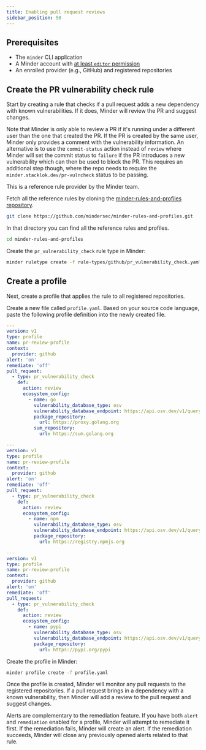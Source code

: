 ```yaml
---
title: Enabling pull request reviews
sidebar_position: 50
---
```



## Prerequisites

- The `minder` CLI application
- A Minder account with
  [at least `editor` permission](../user_management/user_roles.md)
- An enrolled provider (e.g., GitHub) and registered repositories

## Create the PR vulnerability check rule

Start by creating a rule that checks if a pull request adds a new dependency
with known vulnerabilities. If it does, Minder will review the PR and suggest
changes.

Note that Minder is only able to review a PR if it's running under a different
user than the one that created the PR. If the PR is created by the same user,
Minder only provides a comment with the vulnerability information. An
alternative is to use the `commit-status` action instead of `review` where
Minder will set the commit status to `failure` if the PR introduces a new
vulnerability which can then be used to block the PR. This requires an
additional step though, where the repo needs to require the
`minder.stacklok.dev/pr-vulncheck` status to be passing.

This is a reference rule provider by the Minder team.

Fetch all the reference rules by cloning the
[minder-rules-and-profiles repository](https://github.com/mindersec/minder-rules-and-profiles).

```bash
git clone https://github.com/mindersec/minder-rules-and-profiles.git
```

In that directory you can find all the reference rules and profiles.

```bash
cd minder-rules-and-profiles
```

Create the `pr_vulnerability_check` rule type in Minder:

```bash
minder ruletype create -f rule-types/github/pr_vulnerability_check.yaml
```

## Create a profile

Next, create a profile that applies the rule to all registered repositories.

Create a new file called `profile.yaml`. Based on your source code language,
paste the following profile definition into the newly created file.

<Tabs>
<TabItem value="go" label="Go" default>

```yaml
---
version: v1
type: profile
name: pr-review-profile
context:
  provider: github
alert: 'on'
remediate: 'off'
pull_request:
  - type: pr_vulnerability_check
    def:
      action: review
      ecosystem_config:
        - name: go
          vulnerability_database_type: osv
          vulnerability_database_endpoint: https://api.osv.dev/v1/query
          package_repository:
            url: https://proxy.golang.org
          sum_repository:
            url: https://sum.golang.org
```

</TabItem>
<TabItem value="npm" label="NPM">

```yaml
---
version: v1
type: profile
name: pr-review-profile
context:
  provider: github
alert: 'on'
remediate: 'off'
pull_request:
  - type: pr_vulnerability_check
    def:
      action: review
      ecosystem_config:
        - name: npm
          vulnerability_database_type: osv
          vulnerability_database_endpoint: https://api.osv.dev/v1/query
          package_repository:
            url: https://registry.npmjs.org
```

</TabItem>
<TabItem value="pypi" label="PyPI">

```yaml
---
version: v1
type: profile
name: pr-review-profile
context:
  provider: github
alert: 'on'
remediate: 'off'
pull_request:
  - type: pr_vulnerability_check
    def:
      action: review
      ecosystem_config:
        - name: pypi
          vulnerability_database_type: osv
          vulnerability_database_endpoint: https://api.osv.dev/v1/query
          package_repository:
            url: https://pypi.org/pypi
```

</TabItem>
</Tabs>

Create the profile in Minder:

```bash
minder profile create -f profile.yaml
```

Once the profile is created, Minder will monitor any pull requests to the
registered repositories. If a pull request brings in a dependency with a known
vulnerability, then Minder will add a review to the pull request and suggest
changes.

Alerts are complementary to the remediation feature. If you have both `alert`
and `remediation` enabled for a profile, Minder will attempt to remediate it
first. If the remediation fails, Minder will create an alert. If the remediation
succeeds, Minder will close any previously opened alerts related to that rule.

